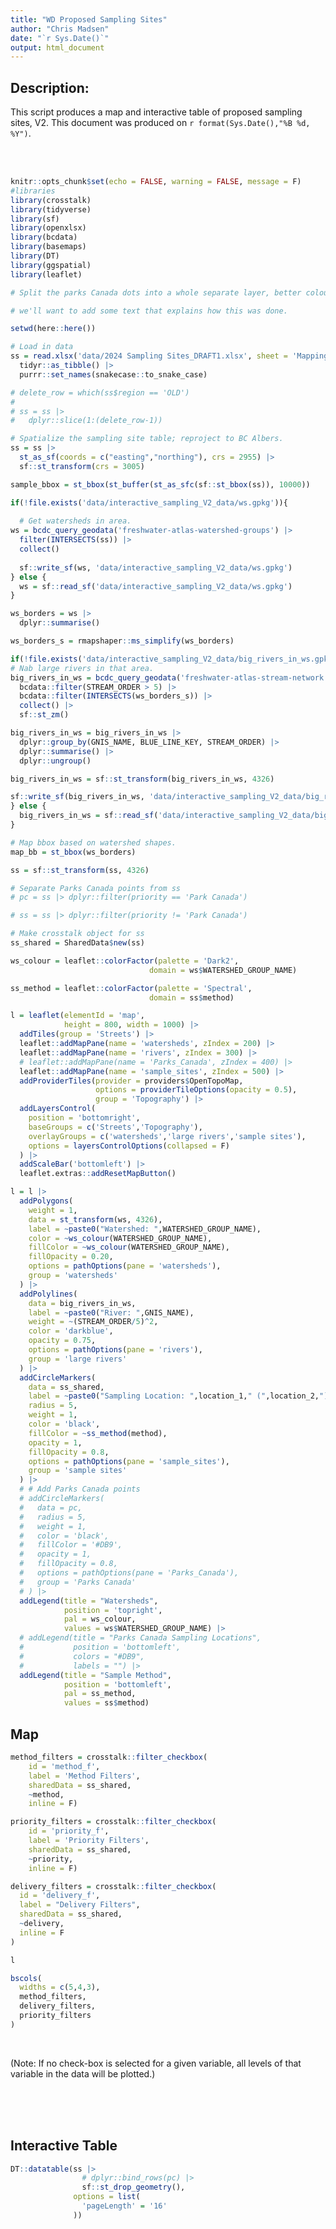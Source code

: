 ```yaml
---
title: "WD Proposed Sampling Sites"
author: "Chris Madsen"
date: "`r Sys.Date()`"
output: html_document
---
```


## Description: 

This script produces a map and interactive table of proposed sampling sites, V2. This document was produced on `r format(Sys.Date(),"%B %d, %Y")`.

<br>
<br>

```r
knitr::opts_chunk$set(echo = FALSE, warning = FALSE, message = F)
#libraries
library(crosstalk)
library(tidyverse)
library(sf)
library(openxlsx)
library(bcdata)
library(basemaps)
library(DT)
library(ggspatial)
library(leaflet)

# Split the parks Canada dots into a whole separate layer, better colour, new legend saying "Parks Canada Sampling Locations", also add to the layerControl widget.

# we'll want to add some text that explains how this was done.
```

```r

setwd(here::here())

# Load in data
ss = read.xlsx('data/2024 Sampling Sites_DRAFT1.xlsx', sheet = 'Mapping_locations') |>
  tidyr::as_tibble() |>
  purrr::set_names(snakecase::to_snake_case)

# delete_row = which(ss$region == 'OLD')
# 
# ss = ss |>
#   dplyr::slice(1:(delete_row-1))

# Spatialize the sampling site table; reproject to BC Albers.
ss = ss |>
  st_as_sf(coords = c("easting","northing"), crs = 2955) |>
  sf::st_transform(crs = 3005)

sample_bbox = st_bbox(st_buffer(st_as_sfc(sf::st_bbox(ss)), 10000))

if(!file.exists('data/interactive_sampling_V2_data/ws.gpkg')){
  
  # Get watersheds in area.
ws = bcdc_query_geodata('freshwater-atlas-watershed-groups') |>
  filter(INTERSECTS(ss)) |>
  collect()
  
  sf::write_sf(ws, 'data/interactive_sampling_V2_data/ws.gpkg')
} else {
  ws = sf::read_sf('data/interactive_sampling_V2_data/ws.gpkg')
}

ws_borders = ws |>
  dplyr::summarise()

ws_borders_s = rmapshaper::ms_simplify(ws_borders)

if(!file.exists('data/interactive_sampling_V2_data/big_rivers_in_ws.gpkg')){
# Nab large rivers in that area.
big_rivers_in_ws = bcdc_query_geodata('freshwater-atlas-stream-network') |> 
  bcdata::filter(STREAM_ORDER > 5) |> 
  bcdata::filter(INTERSECTS(ws_borders_s)) |> 
  collect() |> 
  sf::st_zm()

big_rivers_in_ws = big_rivers_in_ws |> 
  dplyr::group_by(GNIS_NAME, BLUE_LINE_KEY, STREAM_ORDER) |> 
  dplyr::summarise() |> 
  dplyr::ungroup()

big_rivers_in_ws = sf::st_transform(big_rivers_in_ws, 4326)

sf::write_sf(big_rivers_in_ws, 'data/interactive_sampling_V2_data/big_rivers_in_ws.gpkg')
} else {
  big_rivers_in_ws = sf::read_sf('data/interactive_sampling_V2_data/big_rivers_in_ws.gpkg')
}

# Map bbox based on watershed shapes.
map_bb = st_bbox(ws_borders)

ss = sf::st_transform(ss, 4326)

# Separate Parks Canada points from ss
# pc = ss |> dplyr::filter(priority == 'Park Canada')

# ss = ss |> dplyr::filter(priority != 'Park Canada')

```

```r
# Make crosstalk object for ss
ss_shared = SharedData$new(ss)
```

```r

ws_colour = leaflet::colorFactor(palette = 'Dark2',
                               domain = ws$WATERSHED_GROUP_NAME)

ss_method = leaflet::colorFactor(palette = 'Spectral',
                               domain = ss$method)

l = leaflet(elementId = 'map',
            height = 800, width = 1000) |>
  addTiles(group = 'Streets') |>
  leaflet::addMapPane(name = 'watersheds', zIndex = 200) |> 
  leaflet::addMapPane(name = 'rivers', zIndex = 300) |> 
  # leaflet::addMapPane(name = 'Parks_Canada', zIndex = 400) |> 
  leaflet::addMapPane(name = 'sample_sites', zIndex = 500) |> 
  addProviderTiles(provider = providers$OpenTopoMap,
                   options = providerTileOptions(opacity = 0.5),
                   group = 'Topography') |>
  addLayersControl(
    position = 'bottomright',
    baseGroups = c('Streets','Topography'),
    overlayGroups = c('watersheds','large rivers','sample sites'),
    options = layersControlOptions(collapsed = F)
  ) |> 
  addScaleBar('bottomleft') |>
  leaflet.extras::addResetMapButton()

l = l |> 
  addPolygons(
    weight = 1,
    data = st_transform(ws, 4326),
    label = ~paste0("Watershed: ",WATERSHED_GROUP_NAME),
    color = ~ws_colour(WATERSHED_GROUP_NAME),
    fillColor = ~ws_colour(WATERSHED_GROUP_NAME),
    fillOpacity = 0.20,
    options = pathOptions(pane = 'watersheds'),
    group = 'watersheds'
  ) |>
  addPolylines(
    data = big_rivers_in_ws,
    label = ~paste0("River: ",GNIS_NAME),
    weight = ~(STREAM_ORDER/5)^2,
    color = 'darkblue',
    opacity = 0.75,
    options = pathOptions(pane = 'rivers'),
    group = 'large rivers'
  ) |> 
  addCircleMarkers(
    data = ss_shared,
    label = ~paste0("Sampling Location: ",location_1," (",location_2,")"),
    radius = 5,
    weight = 1,
    color = 'black',
    fillColor = ~ss_method(method),
    opacity = 1,
    fillOpacity = 0.8,
    options = pathOptions(pane = 'sample_sites'),
    group = 'sample sites'
  ) |>
  # # Add Parks Canada points
  # addCircleMarkers(
  #   data = pc,
  #   radius = 5,
  #   weight = 1,
  #   color = 'black',
  #   fillColor = '#DB9',
  #   opacity = 1,
  #   fillOpacity = 0.8,
  #   options = pathOptions(pane = 'Parks_Canada'),
  #   group = 'Parks Canada'
  # ) |> 
  addLegend(title = "Watersheds",
            position = 'topright',
            pal = ws_colour,
            values = ws$WATERSHED_GROUP_NAME) |> 
  # addLegend(title = "Parks Canada Sampling Locations",
  #           position = 'bottomleft',
  #           colors = "#DB9", 
  #           labels = "") |> 
  addLegend(title = "Sample Method",
            position = 'bottomleft',
            pal = ss_method,
            values = ss$method)
```

## Map 

```r

method_filters = crosstalk::filter_checkbox(
    id = 'method_f', 
    label = 'Method Filters',
    sharedData = ss_shared,
    ~method,
    inline = F)

priority_filters = crosstalk::filter_checkbox(
    id = 'priority_f', 
    label = 'Priority Filters',
    sharedData = ss_shared,
    ~priority,
    inline = F)

delivery_filters = crosstalk::filter_checkbox(
  id = 'delivery_f',
  label = "Delivery Filters",
  sharedData = ss_shared,
  ~delivery,
  inline = F
)

l
```

```r
bscols(
  widths = c(5,4,3),
  method_filters,
  delivery_filters,
  priority_filters
)
```

<br>

(Note: If no check-box is selected for a given variable, all levels of that variable in the data will be plotted.)

<br>
<br>
<br>

## Interactive Table

```r
DT::datatable(ss |> 
                # dplyr::bind_rows(pc) |> 
                sf::st_drop_geometry(),
              options = list(
                'pageLength' = '16'
              ))
```


